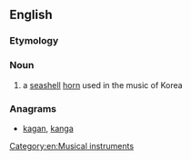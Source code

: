==English==

===Etymology===
{{etyl|ko|en}} {{term|나각|lang=ko|sc=Hang}}

===Noun===
{{en-noun|?}}

# a [[seashell]] [[horn]] used in the music of Korea

===Anagrams===
* [[kagan#English|kagan]], [[kanga#English|kanga]]

[[Category:en:Musical instruments]]